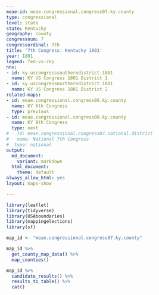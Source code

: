 ```yaml
---
meae-id: meae.congressional.congress07.ky.county
type: congressional
level: state
state: Kentucky
geography: county
congressnum: 7
congressordinal: 7th
title: '7th Congress: Kentucky 1801'
year: 1801
legend: fed-vs-rep
nnv:
- id: ky.uscongresssoutherndistrict.1801
  name: KY US Congress 1801 District 1
- id: ky.uscongressnortherndistrict.1801
  name: KY US Congress 1801 District 2
related-maps:
- id: meae.congressional.congress06.ky.county
  name: KY 6th Congress
  type: previous
- id: meae.congressional.congress08.ky.county
  name: KY 8th Congress
  type: next
# - id: meae.congressional.congress07.national.district
#   name: National 7th Congress
#  type: national
output:
  md_document:
    variant: markdown
  html_document:
    theme: default
always_allow_html: yes
layout: maps-show

---
```


```r
library(leaflet)
library(tidyverse)
library(USAboundaries)
library(mappingelections)
library(sf)

map_id <- "meae.congressional.congress07.ky.county"
```

<div class="map">

```r
map_id %>%
  get_county_map_data() %>%
  map_counties()
```

</div>

<div class="results-table">

```r
map_id %>%
  candidate_results() %>%
  results_to_table() %>%
  cat()
```

</div>
